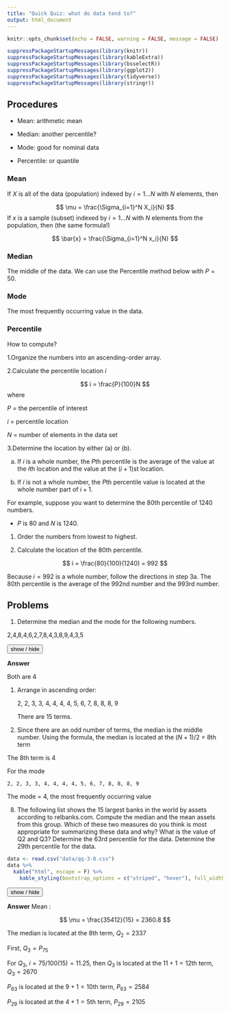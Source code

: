 ---
title: "Quick Quiz: what do data tend to?"
output: html_document
---
```{r setup, include=FALSE}
knitr::opts_chunk$set(echo = FALSE, warning = FALSE, message = FALSE)

suppressPackageStartupMessages(library(knitr))
suppressPackageStartupMessages(library(kableExtra))
suppressPackageStartupMessages(library(bsselectR))
suppressPackageStartupMessages(library(ggplot2))
suppressPackageStartupMessages(library(tidyverse))
suppressPackageStartupMessages(library(stringr))
```

<script>
function showText(y) {
    var x = document.getElementById(y);
    if (x.style.display === "none") {
        x.style.display = "block";
    } else {
        x.style.display = "none";
    }
}
</script>

## Procedures

- Mean: arithmetic mean

- Median: another percentile?

- Mode: good for nominal data

- Percentile: or quantile

### Mean

If $X$ is all of the data (population) indexed by $i = 1 \dots N$ with $N$ elements, then

$$
\mu = \frac{\Sigma_{i=1}^N X_i}{N}
$$
If $x$ is a sample (subset) indexed by $i = 1 \dots N$ with $N$ elements from the population, then (the same formula!)

$$
\bar{x} = \frac{\Sigma_{i=1}^N x_i}{N}
$$

### Median

The middle of the data. We can use the Percentile method below with $P = 50$.

### Mode

The most frequently occurring value in the data. 

### Percentile

How to compute? 

1.Organize the numbers into an ascending-order array.

2.Calculate the percentile location $i$

$$
i = \frac{P}{100}N
$$
where

$P$ = the percentile of interest

$i$ = percentile location

$N$ = number of elements in the data set

3.Determine the location by either (a) or (b).

a. If $i$ is a whole number, the $P$th percentile is the average of the value at the $i$th location and the value at the $(i + 1)$st location.

b. If $i$ is not a whole number, the $P$th percentile value is located at the whole number part of $i + 1$.

For example, suppose you want to determine the 80th percentile of 1240 numbers. 

- $P$ is 80 and $N$ is 1240. 

1. Order the numbers from lowest to highest. 

2. Calculate the location of the 80th percentile.

$$
i = \frac{80}{100}(1240) = 992
$$

Because $i = 992$ is a whole number, follow the directions in step 3a. The 80th percentile is the average of the 992nd number and the 993rd number.

## Problems

1.	Determine the median and the mode for the following numbers.

2,4,8,4,6,2,7,8,4,3,8,9,4,3,5
 
<button onclick="showText('myDIV1')">show / hide</button>
<div id="myDIV1">
**Answer**  

Both are 4

1. Arrange in ascending order:
	
	2, 2, 3, 3, 4, 4, 4, 4, 5, 6, 7, 8, 8, 8, 9
	
	There are 15 terms.
	
2. Since there are an odd number of terms, the median is the middle number. Using the formula, the median is located at the $(N + 1)/2$ = 8th term
		
The 8th term is	4

For the mode
	
	2, 2, 3, 3, 4, 4, 4, 4, 5, 6, 7, 8, 8, 8, 9

The mode = 4, the most frequently occurring value

</div>

8.	The following list shows the 15 largest banks in the world by assets according to relbanks.com. Compute the median and the mean assets from this group. Which of these two measures do you think is most appropriate for summarizing these data and why? What is the value of Q2 and Q3? Determine the 63rd percentile for the data. Determine the 29th percentile for the data. 

```{r}
data <- read.csv("data/qq-3-8.csv")
data %>%
  kable("html", escape = F) %>% 
    kable_styling(bootstrap_options = c("striped", "hover"), full_width = F)
```

<button onclick="showText('myDIV2')">show / hide</button>
<div id="myDIV2">
**Answer**
Mean :          

$$
\mu =  \frac{35412}{15} = 2360.8
$$

The median is located at the 8th term, $Q_2 =  2337$

First, $Q_3 = P_{75}$ 

For $Q_3$, 	$i=75/100 (15)=11.25$, then $Q_3$ is located at the $11 + 1 = 12$th term, $Q_3 = 2670$

$P_{63}$ is located at the $9 + 1 = 10$th term, $P_{63} = 2584$

$P_{29}$ is located at the $4 + 1 = 5$th term, $P_{29} = 2105$

</div>

